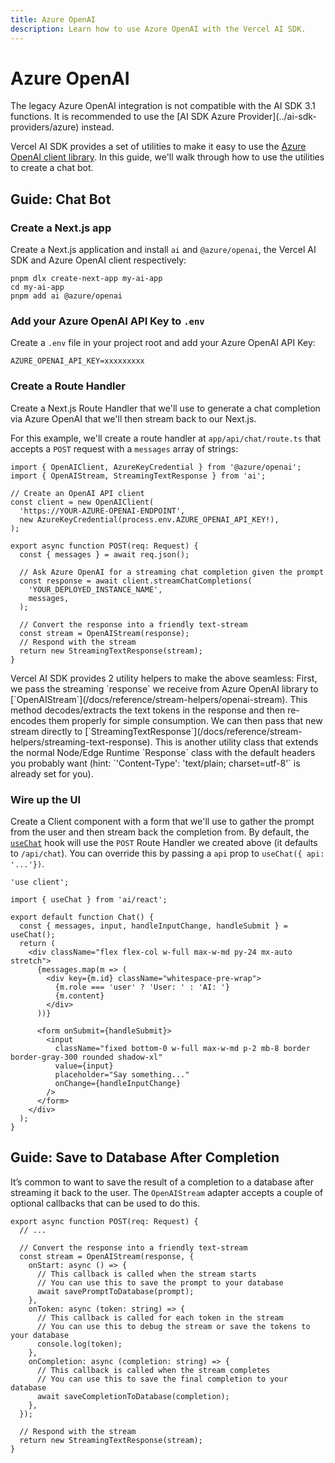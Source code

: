 ```yaml
---
title: Azure OpenAI
description: Learn how to use Azure OpenAI with the Vercel AI SDK.
---
```


# Azure OpenAI

<Note type="warning">
  The legacy Azure OpenAI integration is not compatible with the AI SDK 3.1
  functions. It is recommended to use the [AI SDK Azure
  Provider](../ai-sdk-providers/azure) instead.
</Note>

Vercel AI SDK provides a set of utilities to make it easy to use the [Azure OpenAI client library](https://learn.microsoft.com/en-us/javascript/api/overview/azure/openai-readme?view=azure-node-preview). In this guide, we'll walk through how to use the utilities to create a chat bot.

## Guide: Chat Bot

<Steps>

### Create a Next.js app

Create a Next.js application and install `ai` and `@azure/openai`, the Vercel AI SDK and Azure OpenAI client respectively:

```shell
pnpm dlx create-next-app my-ai-app
cd my-ai-app
pnpm add ai @azure/openai
```

### Add your Azure OpenAI API Key to `.env`

Create a `.env` file in your project root and add your Azure OpenAI API Key:

```shell file='.env'
AZURE_OPENAI_API_KEY=xxxxxxxxx
```

### Create a Route Handler

Create a Next.js Route Handler that we'll use to generate a chat completion via Azure OpenAI that we'll then stream back to our Next.js.

For this example, we'll create a route handler at `app/api/chat/route.ts` that accepts a `POST` request with a `messages` array of strings:

```tsx file='app/api/chat/route.ts' showLineNumbers
import { OpenAIClient, AzureKeyCredential } from '@azure/openai';
import { OpenAIStream, StreamingTextResponse } from 'ai';

// Create an OpenAI API client
const client = new OpenAIClient(
  'https://YOUR-AZURE-OPENAI-ENDPOINT',
  new AzureKeyCredential(process.env.AZURE_OPENAI_API_KEY!),
);

export async function POST(req: Request) {
  const { messages } = await req.json();

  // Ask Azure OpenAI for a streaming chat completion given the prompt
  const response = await client.streamChatCompletions(
    'YOUR_DEPLOYED_INSTANCE_NAME',
    messages,
  );

  // Convert the response into a friendly text-stream
  const stream = OpenAIStream(response);
  // Respond with the stream
  return new StreamingTextResponse(stream);
}
```

<Note>
  Vercel AI SDK provides 2 utility helpers to make the above seamless: First, we
  pass the streaming `response` we receive from Azure OpenAI library to
  [`OpenAIStream`](/docs/reference/stream-helpers/openai-stream). This method
  decodes/extracts the text tokens in the response and then re-encodes them
  properly for simple consumption. We can then pass that new stream directly to
  [`StreamingTextResponse`](/docs/reference/stream-helpers/streaming-text-response).
  This is another utility class that extends the normal Node/Edge Runtime
  `Response` class with the default headers you probably want (hint:
  `'Content-Type': 'text/plain; charset=utf-8'` is already set for you).
</Note>

### Wire up the UI

Create a Client component with a form that we'll use to gather the prompt from the user and then stream back the completion from.
By default, the [`useChat`](/docs/reference/ai-sdk-ui/use-chat) hook will use the `POST` Route Handler we created above (it defaults to `/api/chat`). You can override this by passing a `api` prop to `useChat({ api: '...'})`.

```tsx filename="app/page.tsx" showLineNumbers
'use client';

import { useChat } from 'ai/react';

export default function Chat() {
  const { messages, input, handleInputChange, handleSubmit } = useChat();
  return (
    <div className="flex flex-col w-full max-w-md py-24 mx-auto stretch">
      {messages.map(m => (
        <div key={m.id} className="whitespace-pre-wrap">
          {m.role === 'user' ? 'User: ' : 'AI: '}
          {m.content}
        </div>
      ))}

      <form onSubmit={handleSubmit}>
        <input
          className="fixed bottom-0 w-full max-w-md p-2 mb-8 border border-gray-300 rounded shadow-xl"
          value={input}
          placeholder="Say something..."
          onChange={handleInputChange}
        />
      </form>
    </div>
  );
}
```

</Steps>

## Guide: Save to Database After Completion

It’s common to want to save the result of a completion to a database after streaming it back to the user. The `OpenAIStream` adapter accepts a couple of optional callbacks that can be used to do this.

```tsx filename="app/api/completion/route.ts" showLineNumbers
export async function POST(req: Request) {
  // ...

  // Convert the response into a friendly text-stream
  const stream = OpenAIStream(response, {
    onStart: async () => {
      // This callback is called when the stream starts
      // You can use this to save the prompt to your database
      await savePromptToDatabase(prompt);
    },
    onToken: async (token: string) => {
      // This callback is called for each token in the stream
      // You can use this to debug the stream or save the tokens to your database
      console.log(token);
    },
    onCompletion: async (completion: string) => {
      // This callback is called when the stream completes
      // You can use this to save the final completion to your database
      await saveCompletionToDatabase(completion);
    },
  });

  // Respond with the stream
  return new StreamingTextResponse(stream);
}
```
